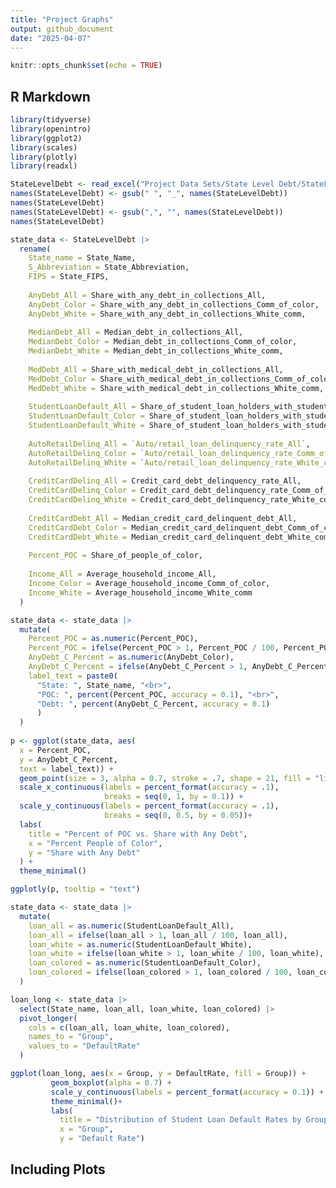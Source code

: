 ```yaml
---
title: "Project Graphs"
output: github_document
date: "2025-04-07"
---
```


```r
knitr::opts_chunk$set(echo = TRUE)
```

## R Markdown

```r
library(tidyverse)
library(openintro)
library(ggplot2)
library(scales)
library(plotly)
library(readxl)
```

```r
StateLevelDebt <- read_excel("Project Data Sets/State Level Debt/StateLevelDebt.xlsx")
names(StateLevelDebt) <- gsub(" ", "_", names(StateLevelDebt))
names(StateLevelDebt)
names(StateLevelDebt) <- gsub(",", "", names(StateLevelDebt))
names(StateLevelDebt)
```

```r
state_data <- StateLevelDebt |>
  rename(
    State_name = State_Name,
    S_Abbreviation = State_Abbreviation,
    FIPS = State_FIPS,
    
    AnyDebt_All = Share_with_any_debt_in_collections_All,
    AnyDebt_Color = Share_with_any_debt_in_collections_Comm_of_color,
    AnyDebt_White = Share_with_any_debt_in_collections_White_comm,
    
    MedianDebt_All = Median_debt_in_collections_All,
    MedianDebt_Color = Median_debt_in_collections_Comm_of_color,
    MedianDebt_White = Median_debt_in_collections_White_comm,
    
    MedDebt_All = Share_with_medical_debt_in_collections_All,
    MedDebt_Color = Share_with_medical_debt_in_collections_Comm_of_color,
    MedDebt_White = Share_with_medical_debt_in_collections_White_comm,
    
    StudentLoanDefault_All = Share_of_student_loan_holders_with_student_loan_debt_in_default_All,
    StudentLoanDefault_Color = Share_of_student_loan_holders_with_student_loan_debt_in_default_Comm_of_color,
    StudentLoanDefault_White = Share_of_student_loan_holders_with_student_loan_debt_in_default_White_comm,
    
    AutoRetailDelinq_All = `Auto/retail_loan_delinquency_rate_All`,
    AutoRetailDelinq_Color = `Auto/retail_loan_delinquency_rate_Comm_of_color`,
    AutoRetailDelinq_White = `Auto/retail_loan_delinquency_rate_White_comm`,
    
    CreditCardDelinq_All = Credit_card_debt_delinquency_rate_All,
    CreditCardDelinq_Color = Credit_card_debt_delinquency_rate_Comm_of_color,
    CreditCardDelinq_White = Credit_card_debt_delinquency_rate_White_comm,
    
    CreditCardDebt_All = Median_credit_card_delinquent_debt_All,
    CreditCardDebt_Color = Median_credit_card_delinquent_debt_Comm_of_color,
    CreditCardDebt_White = Median_credit_card_delinquent_debt_White_comm,
    
    Percent_POC = Share_of_people_of_color,
    
    Income_All = Average_household_income_All,
    Income_Color = Average_household_income_Comm_of_color,
    Income_White = Average_household_income_White_comm
  )
```

```r
state_data <- state_data |>
  mutate(
    Percent_POC = as.numeric(Percent_POC),
    Percent_POC = ifelse(Percent_POC > 1, Percent_POC / 100, Percent_POC),
    AnyDebt_C_Percent = as.numeric(AnyDebt_Color),
    AnyDebt_C_Percent = ifelse(AnyDebt_C_Percent > 1, AnyDebt_C_Percent / 100, AnyDebt_C_Percent),
    label_text = paste0(
      "State: ", State_name, "<br>",
      "POC: ", percent(Percent_POC, accuracy = 0.1), "<br>",
      "Debt: ", percent(AnyDebt_C_Percent, accuracy = 0.1)
      )
  )
    
p <- ggplot(state_data, aes(
  x = Percent_POC, 
  y = AnyDebt_C_Percent,
  text = label_text)) +
  geom_point(size = 3, alpha = 0.7, stroke = .7, shape = 21, fill = "lightpink", color = "black") +
  scale_x_continuous(labels = percent_format(accuracy = .1),
                     breaks = seq(0, 1, by = 0.1)) +
  scale_y_continuous(labels = percent_format(accuracy = .1),
                     breaks = seq(0, 0.5, by = 0.05))+
  labs(
    title = "Percent of POC vs. Share with Any Debt",
    x = "Percent People of Color",
    y = "Share with Any Debt"
  ) +
  theme_minimal()

ggplotly(p, tooltip = "text")
```

```r
state_data <- state_data |>
  mutate(
    loan_all = as.numeric(StudentLoanDefault_All),
    loan_all = ifelse(loan_all > 1, loan_all / 100, loan_all),
    loan_white = as.numeric(StudentLoanDefault_White),
    loan_white = ifelse(loan_white > 1, loan_white / 100, loan_white),
    loan_colored = as.numeric(StudentLoanDefault_Color),
    loan_colored = ifelse(loan_colored > 1, loan_colored / 100, loan_colored)
  )

loan_long <- state_data |>
  select(State_name, loan_all, loan_white, loan_colored) |>
  pivot_longer(
    cols = c(loan_all, loan_white, loan_colored),
    names_to = "Group",
    values_to = "DefaultRate"
  )

ggplot(loan_long, aes(x = Group, y = DefaultRate, fill = Group)) +
         geom_boxplot(alpha = 0.7) +
         scale_y_continuous(labels = percent_format(accuracy = 0.1)) +
         theme_minimal()+
         labs(
           title = "Distribution of Student Loan Default Rates by Group",
           x = "Group",
           y = "Default Rate")
```


## Including Plots

```r

```


